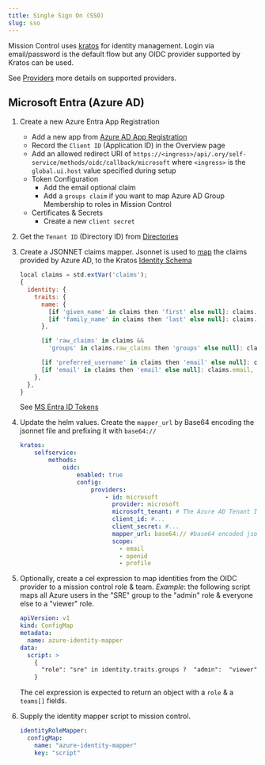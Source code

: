 ```yaml
---
title: Single Sign On (SSO)
slug: sso
---
```



Mission Control uses [kratos](https://www.ory.sh/kratos/) for identity management. Login via email/password is the default flow but any OIDC provider supported by Kratos can be used.

See [Providers](https://www.ory.sh/docs/kratos/social-signin/overview) more details on supported providers.

<Properties section="authentication"/>

## Microsoft Entra (Azure AD)

1. Create a new Azure Entra App Registration
    * Add a new app from [Azure AD App Registration](https://portal.azure.com/#view/Microsoft_AAD_IAM/ActiveDirectoryMenuBlade/~/RegisteredApps)
    * Record the `Client ID` (Application ID) in the Overview page
    * Add an allowed redirect URI of `https://<ingress>/api/.ory/self-service/methods/oidc/callback/microsoft` where `<ingress>` is the `global.ui.host` value specified during setup
    * Token Configuration
      * Add the email optional claim
      * Add a `groups claim` if you want to map Azure AD Group Membership to roles in Mission Control
    * Certificates & Secrets
      * Create a new `client secret`

2. Get the `Tenant ID` (Directory ID) from [Directories](https://portal.azure.com/#settings/directory)

3. Create a JSONNET claims mapper. Jsonnet is used to [map](https://www.ory.sh/docs/kratos/social-signin/data-mapping) the claims provided by Azure AD, to the Kratos [Identity Schema](https://github.com/flanksource/mission-control-chart/blob/main/chart/files/kratos-identity-schema.json)

    ```javascript
    local claims = std.extVar('claims');
    {
      identity: {
        traits: {
          name: {
            [if 'given_name' in claims then 'first' else null]: claims.given_name,
            [if 'family_name' in claims then 'last' else null]: claims.family_name,
          },

          [if 'raw_claims' in claims &&
            'groups' in claims.raw_claims then 'groups' else null]: claims.raw_claims.groups,

          [if 'preferred_username' in claims then 'email' else null]: claims.preferred_username,
          [if 'email' in claims then 'email' else null]: claims.email,
        },
      },
    }
    ```
    See [MS Entra ID Tokens](https://learn.microsoft.com/en-us/entra/identity-platform/id-token-claims-reference)

4. Update the helm values. Create the `mapper_url` by Base64 encoding the jsonnet file and prefixing it with `base64://`

    ```yaml title="values.yaml"
    kratos:
        selfservice:
            methods:
                oidc:
                    enabled: true
                    config:
                        providers:
                            - id: microsoft
                              provider: microsoft
                              microsoft_tenant: # The Azure AD Tenant Id
                              client_id: #...
                              client_secret: #...
                              mapper_url: base64:// #base64 encoded jsonnet schema
                              scope:
                                - email
                                - openid
                                - profile
    ```
    <p/>

5. Optionally, create a cel expression to map identities from the OIDC provider to a mission control role & team. 
    _Example_: the following script maps all Azure users in the "SRE" group to the "admin" role & everyone else to a "viewer" role.

    ```yaml
    apiVersion: v1
    kind: ConfigMap                 
    metadata:                       
      name: azure-identity-mapper
    data:
      script: >
        {  
          "role": "sre" in identity.traits.groups ?  "admin":  "viewer"
        }
    ```
    <p/>

    The cel expression is expected to return an object with a `role` & a `teams[]` fields.

6. Supply the identity mapper script to mission control.

    ```yaml title="values.yaml"
    identityRoleMapper:
      configMap:
        name: "azure-identity-mapper"
        key: "script"
    ```
